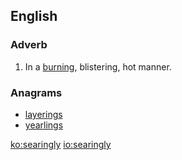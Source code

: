 ==English==

===Adverb===
{{en-adv}}

# In a [[burning]], blistering, hot manner.

===Anagrams===
* [[layerings#English|layerings]]
* [[yearlings#English|yearlings]]

[[ko:searingly]]
[[io:searingly]]